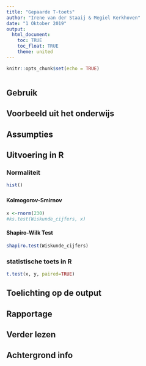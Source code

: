 ```yaml
---
title: "Gepaarde T-toets"
author: "Irene van der Staaij & Megiel Kerkhoven"
date: "1 Oktober 2019"
output: 
  html_document:
    toc: TRUE
    toc_float: TRUE
    theme: united
---
```


```r
knitr::opts_chunk$set(echo = TRUE)
```

```r

```

## Gebruik

## Voorbeeld uit het onderwijs

## Assumpties

## Uitvoering in R

### Normaliteit

```r
hist()
```

### {.tabset .tabset-fade .tabset.pills}
#### Kolmogorov-Smirnov


```` r
x <-rnorm(230)
#ks.test(Wiskunde_cijfers, x)
````


#### Shapiro-Wilk Test
``` r
shapiro.test(Wiskunde_cijfers)
```


### statistische toets in R

```r
t.test(x, y, paired=TRUE)
```

## Toelichting op de output

## Rapportage

## Verder lezen

## Achtergrond info

